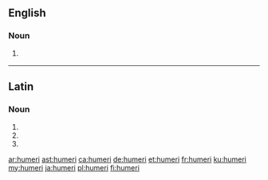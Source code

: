 ==English==

===Noun===
{{head|en|noun plural form}}

# {{lb|en|anatomy}} {{plural of|humerus|lang=en}}

----

==Latin==

===Noun===
{{la-noun-form|humerī}}

# {{inflection of|humerus||nom|p|lang=la}}
# {{inflection of|humerus||gen|s|lang=la}}
# {{inflection of|humerus||voc|p|lang=la}}

[[ar:humeri]]
[[ast:humeri]]
[[ca:humeri]]
[[de:humeri]]
[[et:humeri]]
[[fr:humeri]]
[[ku:humeri]]
[[my:humeri]]
[[ja:humeri]]
[[pl:humeri]]
[[fi:humeri]]